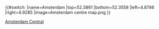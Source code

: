 {{#switch:{{{1}}}
|name=Amsterdam
|top=52.3861
|bottom=52.3558
|left=4.8746
|right=4.9285
|image=Amsterdam centre map.png
}}<noinclude>
{{Location map/Info}}
[[Category:荷蘭地理位置圖模板|Amsterdam Central]]

</noinclude>